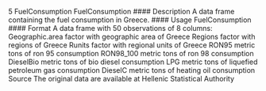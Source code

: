  5
FuelConsumption FuelConsumption
#### Description
A data frame containing the fuel consumption in Greece.
#### Usage
FuelConsumption
#### Format
A data frame with 50 observations of 8 columns:
Geographic.area factor with geographic area of Greece
Regions factor with regions of Greece
Runits factor with regional units of Greece
RON95 metric tons of ron 95 consumption
RON98_100 metric tons of ron 98 consumption
DieselBio metric tons of bio diesel consumption
LPG metric tons of liquefied petroleum gas consumption
DieselC metric tons of heating oil consumption
Source
The original data are available at Hellenic Statistical Authority

